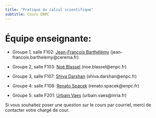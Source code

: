 ```yaml
---
title: "Pratique du calcul scientifique"
subtitle: Cours ENPC
---
```


# Équipe enseignante:

- Groupe 1, salle F102: [Jean-François Barthélémy](https://www.cerema.fr/fr/innovation-recherche/recherche/equipes/membre/jean-francois-barthelemy) (jean-francois.barthelemy@cerema.fr)

- Groupe 2, salle F103: [Noé Blassel](https://noeblassel.github.io/) (noe.blassel@enpc.fr)

- Groupe 3, salle F107: [Shiva Darshan](https://shiva-darshan.github.io/) (shiva.darshan@enpc.fr)

- Groupe 4: salle F108: [Renato Spacek](https://renatospacek.github.io/) (renato.spacek@enpc.fr)

- Groupe 5: salle F201: [Urbain Vaes](https://urbain.vaes.uk/) (urbain.vaes@inria.fr)

Si vous souhaitez poser une question sur le cours par courriel,
merci de contacter votre chargé de cour.
